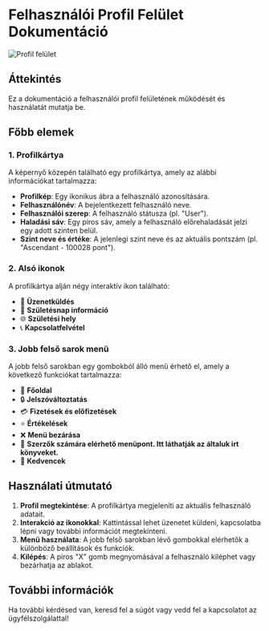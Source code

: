 # Felhasználói Profil Felület Dokumentáció
![Profil felület](/images/ProfileMain.png)
## Áttekintés
Ez a dokumentáció a felhasználói profil felületének működését és használatát mutatja be.

## Főbb elemek

### 1. Profilkártya
A képernyő közepén található egy profilkártya, amely az alábbi információkat tartalmazza:
- **Profilkép**: Egy ikonikus ábra a felhasználó azonosítására.
- **Felhasználónév**: A bejelentkezett felhasználó neve.
- **Felhasználói szerep**: A felhasználó státusza (pl. "User").
- **Haladási sáv**: Egy piros sáv, amely a felhasználó előrehaladását jelzi egy adott szinten belül.
- **Szint neve és értéke**: A jelenlegi szint neve és az aktuális pontszám (pl. "Ascendant - 100028 pont").

### 2. Alsó ikonok
A profilkártya alján négy interaktív ikon található:
- 📧 **Üzenetküldés**
- 🎂 **Születésnap információ**
- 🌐 **Születési hely**
- 📞 **Kapcsolatfelvétel**

### 3. Jobb felső sarok menü
A jobb felső sarokban egy gombokból álló menü érhető el, amely a következő funkciókat tartalmazza:
- 👤 **Főoldal**
- 🔒 **Jelszóváltoztatás**
- 💳 **Fizetések és előfizetések**
- ⭐ **Értékelések**
- ❌ **Menü bezárása**
- 📖 **Szerzők számára elérhető menüpont. Itt láthatják az általuk irt könyveket.**
- 🔖 **Kedvencek**

## Használati útmutató
1. **Profil megtekintése**: A profilkártya megjeleníti az aktuális felhasználó adatait.
2. **Interakció az ikonokkal**: Kattintással lehet üzenetet küldeni, kapcsolatba lépni vagy további információt megtekinteni.
3. **Menü használata**: A jobb felső sarokban lévő gombokkal elérhetők a különböző beállítások és funkciók.
4. **Kilépés**: A piros "X" gomb megnyomásával a felhasználó kiléphet vagy bezárhatja az ablakot.

## További információk
Ha további kérdésed van, keresd fel a súgót vagy vedd fel a kapcsolatot az ügyfélszolgálattal!
